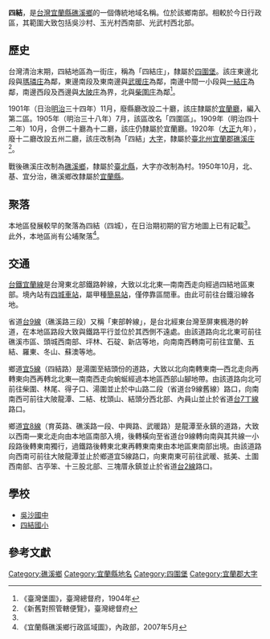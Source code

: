 {{noteTA
|1 = zh-cn:庄; zh-hk:庄; zh-tw:庄;
}}
'''四結'''，是[[台灣|台灣]][[宜蘭縣|宜蘭縣]][[礁溪鄉|礁溪鄉]]的一個傳統地域名稱。位於該鄉南部。相較於今日行政區，其範圍大致包括吳沙村、玉光村西南部、光武村西北部。

==歷史==
台灣清治末期，四結地區為一街庄，稱為「四結庄」，隸屬於[[四圍堡|四圍堡]]。該庄東邊北段與[[瑪璘庄|瑪璘庄]]為鄰，東邊南段及東南邊與[[武暖庄|武暖庄]]為鄰，南邊中間一小段與[[一結庄|一結庄]]為鄰，南邊西段及西邊與[[大陂_(宜蘭縣)|大陂庄]]為界，北與[[柴圍庄|柴圍庄]]為鄰<ref name="臺灣堡圖">《臺灣堡圖》，臺灣總督府，1904年</ref>。

1901年（日治[[明治|明治]]三十四年）11月，廢縣廳改設二十廳，該庄隸屬於[[宜蘭廳|宜蘭廳]]，編入第二區。1905年（明治三十八年）7月，該區改名「四圍區」。1909年（明治四十二年）10月，合併二十廳為十二廳，該庄仍隸屬於宜蘭廳。1920年（[[大正|大正]]九年），廢十二廳改設五州二廳，該庄改制為「四結」[[大字|大字]]，隸屬於[[臺北州|臺北州]][[宜蘭郡|宜蘭郡]][[礁溪庄|礁溪庄]]<ref>《新舊對照管轄便覽》，臺灣總督府</ref>。

戰後礁溪庄改制為[[礁溪鄉|礁溪鄉]]，隸屬於[[臺北縣|臺北縣]]，大字亦改制為村。1950年10月，北、基、宜分治，礁溪鄉改隸屬於[[宜蘭縣|宜蘭縣]]。

==聚落==
本地區發展較早的聚落為四結（四城），在日治期初期的官方地圖上已有記載<ref name="臺灣堡圖"/>。此外，本地區尚有公埔聚落<ref>《宜蘭縣礁溪鄉行政區域圖》，內政部，2007年5月</ref>。

==交通==
[[台鐵|台鐵]][[宜蘭線|宜蘭線]]是台灣東北部鐵路幹線，大致以北北東—南南西走向經過四結地區東部。境內站有[[四城車站|四城車站]]，屬甲種[[簡易站|簡易站]]，僅停靠區間車。由此可前往台鐵沿線各地。

省道[[台9線|台9線]]（礁溪路三段）又稱「東部幹線」，是台北經東台灣至屏東楓港的幹道，在本地區路段大致與鐵路平行並位於其西側不遠處。由該道路向北北東可前往礁溪市區、頭城西南部、坪林、石碇、新店等地，向南南西轉南可前往宜蘭、五結、羅東、冬山、蘇澳等地。

鄉道[[宜5線|宜5線]]（四結路）是湯圍至結頭份的道路，大致以北向南轉東南—西北走向再轉東向西再轉北北東—南南西走向蜿蜒經過本地區西部山腳地帶。由該道路向北可前往柴圍、林尾、得子口、湯圍並止於中山路二段（省道台9線舊線）路口，向南南西可前往大陂龍潭、二結、枕頭山、結頭分西北部、內員山並止於省道[[台7丁線|台7丁線]]路口。

鄉道[[宜8線|宜8線]]（育英路、礁溪路一段、中興路、武暖路）是龍潭至永鎮的道路，大致以西南—東北走向由本地區南部入境，後轉橫向至省道台9線轉向南與其共線一小段路後轉東南獨行，過鐵路後轉東北東再轉東南東由本地區東南部出境。由該道路向西南可前往大陂龍潭並止於鄉道宜5線路口，向東南東可前往武暖、抵美、土圍西南部、古亭笨、十三股北部、三塊厝永鎮並止於省道[[台2線|台2線]]路口。

==學校==
*[[吳沙國中|吳沙國中]]
*[[四結國小|四結國小]]

==參考文獻==
{{reflist}}

{{宜蘭郡}}

[[Category:礁溪鄉|Category:礁溪鄉]]
[[Category:宜蘭縣地名|Category:宜蘭縣地名]]
[[Category:四圍堡|Category:四圍堡]]
[[Category:宜蘭郡大字|Category:宜蘭郡大字]]